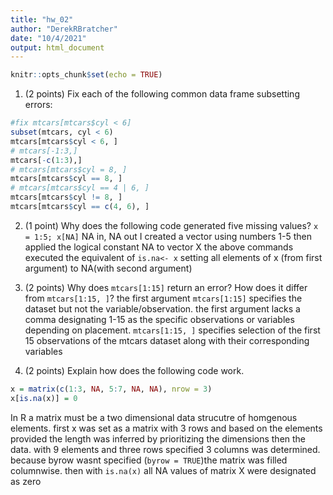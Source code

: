 ```yaml
---
title: "hw_02"
author: "DerekRBratcher"
date: "10/4/2021"
output: html_document
---
```


```r
knitr::opts_chunk$set(echo = TRUE)
```

1. (2 points) Fix each of the following common data frame subsetting errors:

```r
#fix mtcars[mtcars$cyl < 6]
subset(mtcars, cyl < 6)
mtcars[mtcars$cyl < 6, ]
# mtcars[-1:3,]
mtcars[-c(1:3),]
# mtcars[mtcars$cyl = 8, ]
mtcars[mtcars$cyl == 8, ]
# mtcars[mtcars$cyl == 4 | 6, ]
mtcars[mtcars$cyl != 8, ]
mtcars[mtcars$cyl == c(4, 6), ]
```
2. (1 point) Why does the following code generated five missing values?
`x = 1:5; x[NA]`
NA in, NA out
I created a vector using numbers 1-5 then applied the logical constant NA to vector X
the above commands executed the equivalent of `is.na<- x` setting all elements of x (from first argument) to NA(with second argument)


3. (2 points) Why does `mtcars[1:15]` return an error? How does it differ from `mtcars[1:15, ]`?
the first argument `mtcars[1:15]` specifies the dataset but not the variable/observation. the first argument lacks a comma designating 1-15 as the specific observations or variables depending on placement.  `mtcars[1:15, ]` specifies selection of the first 15 observations of the mtcars dataset along with their corresponding variables

4. (2 points) Explain how does the following code work.

```r
x = matrix(c(1:3, NA, 5:7, NA, NA), nrow = 3)
x[is.na(x)] = 0

```
In R a matrix must be a two dimensional data strucutre of homgenous elements. first x was set as a matrix with 3 rows and based on the elements provided the length was inferred by prioritizing the dimensions then the data. with 9 elements and three rows specified 3 columns was determined. because byrow wasnt specified (`byrow = TRUE`)the matrix was filled columnwise.
then with `is.na(x)` all NA values of matrix X were designated as zero
